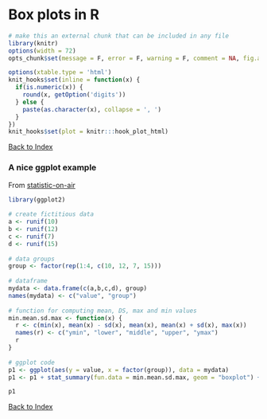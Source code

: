 Box plots in R
==============================
```r
# make this an external chunk that can be included in any file
library(knitr)
options(width = 72)
opts_chunk$set(message = F, error = F, warning = F, comment = NA, fig.align = 'center', dpi = 100, tidy = F, cache.path = '.cache/', fig.path = 'figure/')

options(xtable.type = 'html')
knit_hooks$set(inline = function(x) {
  if(is.numeric(x)) {
    round(x, getOption('digits'))
  } else {
    paste(as.character(x), collapse = ', ')
  }
})
knit_hooks$set(plot = knitr:::hook_plot_html)
```

[Back to Index](../README.html)

### A nice ggplot example

From [statistic-on-air](http://statistic-on-air.blogspot.com/2014/02/boxplot-with-mean-and-standard.html)

```r
library(ggplot2)
 
# create fictitious data
a <- runif(10)
b <- runif(12)
c <- runif(7)
d <- runif(15)
 
# data groups
group <- factor(rep(1:4, c(10, 12, 7, 15)))
 
# dataframe
mydata <- data.frame(c(a,b,c,d), group)
names(mydata) <- c("value", "group")
 
# function for computing mean, DS, max and min values
min.mean.sd.max <- function(x) {
  r <- c(min(x), mean(x) - sd(x), mean(x), mean(x) + sd(x), max(x))
  names(r) <- c("ymin", "lower", "middle", "upper", "ymax")
  r
}
 
# ggplot code
p1 <- ggplot(aes(y = value, x = factor(group)), data = mydata)
p1 <- p1 + stat_summary(fun.data = min.mean.sd.max, geom = "boxplot") + geom_jitter(position=position_jitter(width=.2), size=3) + ggtitle("Boxplot") + xlab("Group") + ylab("Value")

p1

```



[Back to Index](../README.html)
